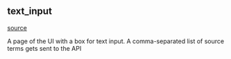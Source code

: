 ## text_input
[source](https://github.com/Health-Informatics-UoN/lettuce/tree/main/Lettuce/text_input.py)

A page of the UI with a box for text input.
A comma-separated list of source terms gets sent to the API
